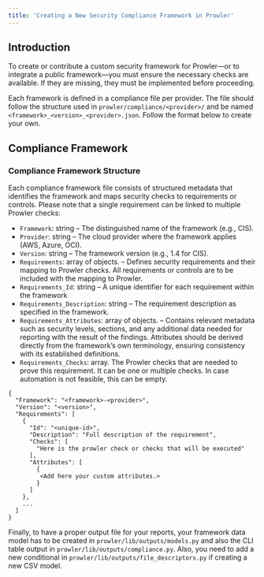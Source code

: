 ```yaml
---
title: 'Creating a New Security Compliance Framework in Prowler'
---
```


## Introduction

To create or contribute a custom security framework for Prowler—or to integrate a public framework—you must ensure the necessary checks are available. If they are missing, they must be implemented before proceeding.

Each framework is defined in a compliance file per provider. The file should follow the structure used in `prowler/compliance/<provider>/` and be named `<framework>_<version>_<provider>.json`. Follow the format below to create your own.

## Compliance Framework

### Compliance Framework Structure

Each compliance framework file consists of structured metadata that identifies the framework and maps security checks to requirements or controls. Please note that a single requirement can be linked to multiple Prowler checks:

- `Framework`: string – The distinguished name of the framework (e.g., CIS).
- `Provider`: string – The cloud provider where the framework applies (AWS, Azure, OCI).
- `Version`: string – The framework version (e.g., 1.4 for CIS).
- `Requirements`: array of objects. – Defines security requirements and their mapping to Prowler checks. All requirements or controls are to be included with the mapping to Prowler.
- `Requirements_Id`: string – A unique identifier for each requirement within the framework
- `Requirements_Description`: string – The requirement description as specified in the framework.
- `Requirements_Attributes`: array of objects. – Contains relevant metadata such as security levels, sections, and any additional data needed for reporting with the result of the findings. Attributes should be derived directly from the framework’s own terminology, ensuring consistency with its established definitions.
- `Requirements_Checks`: array. The Prowler checks that are needed to prove this requirement. It can be one or multiple checks. In case automation is not feasible, this can be empty.

```
{
  "Framework": "<framework>-<provider>",
  "Version": "<version>",
  "Requirements": [
    {
      "Id": "<unique-id>",
      "Description": "Full description of the requirement",
      "Checks": [
        "Here is the prowler check or checks that will be executed"
      ],
      "Attributes": [
        {
         <Add here your custom attributes.>
        }
      ]
    },
    ...
  ]
}
```

Finally, to have a proper output file for your reports, your framework data model has to be created in `prowler/lib/outputs/models.py` and also the CLI table output in `prowler/lib/outputs/compliance.py`. Also, you need to add a new conditional in `prowler/lib/outputs/file_descriptors.py` if creating a new CSV model.
